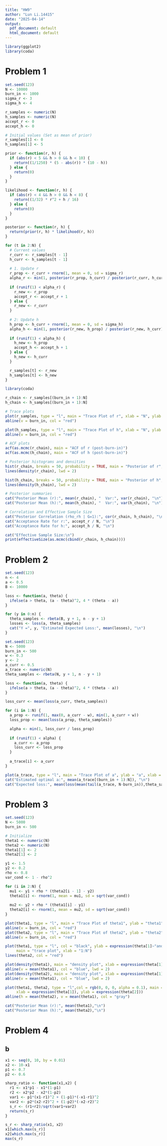 ```yaml
---
title: "HW9"
author: "Lun Li.14415"
date: "2025-04-14"
output:
  pdf_document: default
  html_document: default
---
```


```r
library(ggplot2)
library(coda)
```

# Problem 1
```r
set.seed(123)
N <- 10000
burn_in <- 1000
sigma_r <- 3
sigma_h <- 4

r_samples <- numeric(N)
h_samples <- numeric(N)
accept_r <- 0
accept_h <- 0

# Initial values (Set as mean of prior)
r_samples[1] <- 0
h_samples[1] <- 5

prior <- function(r, h) {
  if (abs(r) < 5 && h > 0 && h < 10) {
    return((1/1250) * (5 - abs(r)) * (10 - h))
  } else {
    return(0)
  }
}

likelihood <- function(r, h) {
  if (abs(r) < 4 && h > 0 && h < 8) {
    return((1/32) * r^2 + h / 16)
  } else {
    return(0)
  }
}

posterior <- function(r, h) {
  return(prior(r, h) * likelihood(r, h))
}

for (t in 2:N) {
  # Current values
  r_curr <- r_samples[t - 1]
  h_curr <- h_samples[t - 1]
  
  # 1. Update r
  r_prop <- r_curr + rnorm(1, mean = 0, sd = sigma_r)
  alpha_r <- min(1, posterior(r_prop, h_curr) / posterior(r_curr, h_curr))
  
  if (runif(1) < alpha_r) {
    r_new <- r_prop
    accept_r <- accept_r + 1
  } else {
    r_new <- r_curr
  }
  
  # 2: Update h
  h_prop <- h_curr + rnorm(1, mean = 0, sd = sigma_h)
  alpha_h <- min(1, posterior(r_new, h_prop) / posterior(r_new, h_curr))
  
  if (runif(1) < alpha_h) {
    h_new <- h_prop
    accept_h <- accept_h + 1
  } else {
    h_new <- h_curr
  }

  r_samples[t] <- r_new
  h_samples[t] <- h_new
}

library(coda)

r_chain <- r_samples[(burn_in + 1):N]
h_chain <- h_samples[(burn_in + 1):N]

# Trace plots
plot(r_samples, type = "l", main = "Trace Plot of r", xlab = "N", ylab = "r")
abline(v = burn_in, col = "red")

plot(h_samples, type = "l", main = "Trace Plot of h", xlab = "N", ylab = "h")
abline(v = burn_in, col = "red")

# ACF plots
acf(as.mcmc(r_chain), main = "ACF of r (post-burn-in)")
acf(as.mcmc(h_chain), main = "ACF of h (post-burn-in)")

# Posterior histograms and densities
hist(r_chain, breaks = 50, probability = TRUE, main = "Posterior of r", xlab = "r")
lines(density(r_chain), lwd = 2)

hist(h_chain, breaks = 50, probability = TRUE, main = "Posterior of h", xlab = "h")
lines(density(h_chain), lwd = 2)

# Posterior summaries
cat("Posterior Mean (r):", mean(r_chain), "  Var:", var(r_chain), "\n")
cat("Posterior Mean (h):", mean(h_chain), "  Var:", var(h_chain), "\n")

# Correlation and Effective Sample Size
cat("Posterior Correlation (rho_rh | G=1):", cor(r_chain, h_chain), "\n")
cat("Acceptance Rate for r:", accept_r / N, "\n")
cat("Acceptance Rate for h:", accept_h / N, "\n")

cat("Effective Sample Size:\n")
print(effectiveSize(as.mcmc(cbind(r_chain, h_chain))))

```

# Problem 2

```r
set.seed(123)
n <- 4
a <- 0.5
B <- 10000

loss <- function(a, theta) {
  ifelse(a > theta, (a - theta)^2, 4 * (theta - a))
}

for (y in 0:n) {
  theta_samples <- rbeta(B, y + 1, n - y + 1)
  losses <- loss(a, theta_samples)
  cat("Y =", y, "Estimated Expected Loss:", mean(losses), "\n")
}
```

```r
set.seed(123)
N <- 5000
burn_in <- 500
w <- 0.3
y <- 2
a_curr <- 0.5
a_trace <- numeric(N)
theta_samples <- rbeta(N, y + 1, n - y + 1)

loss <- function(a, theta) {
  ifelse(a > theta, (a - theta)^2, 4 * (theta - a))
}

loss_curr <- mean(loss(a_curr, theta_samples))

for (i in 1:N) {
  a_prop <- runif(1, max(0, a_curr - w), min(1, a_curr + w))
  loss_prop <- mean(loss(a_prop, theta_samples))

  alpha <- min(1, loss_curr / loss_prop)
  
  if (runif(1) < alpha) {
    a_curr <- a_prop
    loss_curr <- loss_prop
  }
  
  a_trace[i] <- a_curr
}

plot(a_trace, type = "l", main = "Trace Plot of a", ylab = "a", xlab = "N")
cat("Estimated optimal a:", mean(a_trace[(burn_in + 1):N]), "\n")
cat("Expected loss:", mean(loss(mean(tail(a_trace, N-burn_in)),theta_samples)), "\n")
```

# Problem 3

```r
set.seed(123)
N <- 5000
burn_in <- 500

# Initialize
theta1 <- numeric(N)
theta2 <- numeric(N)
theta1[1] <- 2
theta2[1] <- 2

y1 <- 1.5
y2 <- 0.2
rho <- 0.8
var_cond <- 1 - rho^2

for (i in 2:N) {
  mu1 <- y1 + rho * (theta2[i - 1] - y2)
  theta1[i] <- rnorm(1, mean = mu1, sd = sqrt(var_cond))
  
  mu2 <- y2 + rho * (theta1[i] - y1)
  theta2[i] <- rnorm(1, mean = mu2, sd = sqrt(var_cond))
}

plot(theta1, type = "l", main = "Trace Plot of theta1", ylab = "theta1", xlab = "Iteration")
abline(v = burn_in, col = "red")
plot(theta2, type = "l", main = "Trace Plot of theta2", ylab = "theta2", xlab = "Iteration")
abline(v = burn_in, col = "red")

plot(theta1, type = "l", col = "black", ylab = expression(theta[1]~"and"~theta[2]~"posterior samples"),
     main = "trace plot", xlab = "1:N")
lines(theta2, col = "red")

plot(density(theta1), main = "density plot", xlab = expression(theta[1]))
abline(v = mean(theta1), col = "blue", lwd = 2)
plot(density(theta2), main = "density plot", xlab = expression(theta[1]))
abline(v = mean(theta1), col = "blue", lwd = 2)

plot(theta1, theta2, type = "l",col = rgb(0, 0, 0, alpha = 0.1), main = "bivariate traceplot",
     xlab = expression(theta[1]), ylab = expression(theta[2]))
abline(h = mean(theta2), v = mean(theta1), col = "gray")

cat("Posterior Mean (r):", mean(theta1),"\n")
cat("Posterior Mean (h):", mean(theta2),"\n")

```

# Problem 4

## b

```r
x1 <- seq(0, 10, by = 0.01)
x2 <- 10-x1
p1 <- 0.7
p2 <- 0.6

sharp_ratio <- function(x1,x2) {
  r1 <- x1*p1 - x1*(1-p1)
  r2 <- x2*p2 - x2*(1-p2)
  var1 <- p1*(x1-r1)^2 + (1-p1)*(-x1-r1)^2
  var2 <- p2*(x2-r2)^2 + (1-p2)*(-x2-r2)^2
  s_r <- (r1+r2)/sqrt(var1+var2)
  return(s_r)
}

s_r <- sharp_ratio(x1, x2)
x1[which.max(s_r)]
x2[which.max(s_r)]
max(s_r)
```



